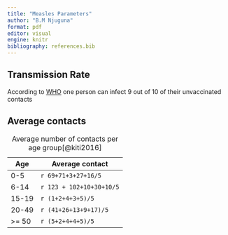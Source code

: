 ```yaml
---
title: "Measles Parameters"
author: "B.M Njuguna"
format: pdf
editor: visual
engine: knitr
bibliography: references.bib
---
```


## Transmission Rate \beta

According to [WHO](https://www.who.int/news-room/fact-sheets/detail/measles#:~:text=For%20this%20reason%2C%20it%20is,days%20after%20the%20rash%20erupts.) one person can infect 9 out of 10 of their unvaccinated contacts

## Average contacts

| Age         | Average contact          |
|-------------|--------------------------|
| 0-5         | `r 69+71+3+27+16/5`      |
| 6-14        | `r 123 + 102+10+30+10/5` |
| 15-19       | `r (1+2+4+3+5)/5`        |
| 20-49       | `r (41+26+13+9+17)/5`    |
| >= 50 | `r (5+2+4+4+5)/5`        |

: Average number of contacts per age group[@kiti2016]
